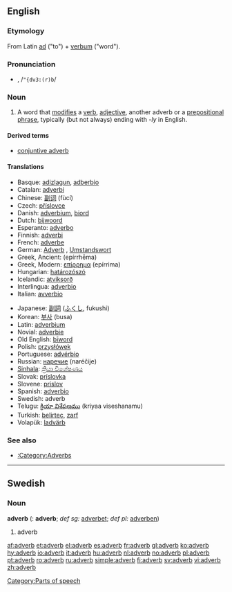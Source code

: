 {{see|Adverb}}
{{wikipedia}}
==English==

===Etymology===
From Latin [[ad]] ("to") + [[verbum]] ("word").

===Pronunciation===
*{{IPA|/ˈædvɜː(r)b/}}, /<tt>"{dv3:(r)b</tt>/

===Noun===
{{en-noun}}
#{{grammar}} A word that [[modify|modifies]] a [[verb]], [[adjective]], another adverb or a [[prepositional phrase]], typically (but not always) ending with ''-ly'' in English.

====Derived terms====
*[[conjuntive adverb]]

====Translations====
{{top}}
*Basque: [[adizlagun]], [[adberbio]]
*Catalan: [[adverbi]] {{m}}
*Chinese: [[副词]] (fùcí)
*Czech: [[příslovce]] {{n}}
*Danish: [[adverbium]], [[biord]]
*Dutch: [[bijwoord]] {{n}}
*Esperanto: [[adverbo]]
*Finnish: [[adverbi]]
*French: [[adverbe]] {{m}}
*German: [[Adverb]] {{n}}, [[Umstandswort]] {{n}}
*Greek, Ancient: {{IPAchar|[[ἐπίρρημα]]}} (epírrhēma) {{n}}
*Greek, Modern: [[επίρρημα]] (epírrima) {{n}}
*Hungarian: [[határozószó]]
*Icelandic: [[atviksorð]] {{n}}
*Interlingua: [[adverbio]]
*Italian: [[avverbio]] {{m}}
{{mid}}
*Japanese: [[副詞]] ([[ふくし]], fukushi)
*Korean: [[부사]] (busa)
*Latin: [[adverbium]] {{n}}
*Novial: [[adverbie]]
*Old English: [[biword|bīword]] {{n}}
*Polish: [[przysłówek]] {{m}}
*Portuguese: [[advérbio]] {{m}}
*Russian: [[наречие]] (naréčije) {{n}}
*[[Sinhala]]: [[ක්‍රියා විශේෂණය]] {{n}}
*Slovak: [[príslovka#Slovak|príslovka]] {{f}}
*Slovene: [[prislov]] {{m}}
*Spanish: [[adverbio]] {{m}}
*Swedish: adverb {{n}}
*Telugu: [[క్రియా విశేషణము]] (kriyaa viseshanamu)
*Turkish: [[belirteç]], [[zarf]]
*Volapük: [[ladvärb]]
{{bottom}}

===See also===
*[[:Category:Adverbs]]

----

==Swedish==

===Noun===
'''adverb''' {{n}} ({{p}}: '''adverb'''; ''def sg:'' [[adverbet]]; ''def pl:'' [[adverben]])

#adverb

[[Category:Parts of speech]]

[[af:adverb]]
[[et:adverb]]
[[el:adverb]]
[[es:adverb]]
[[fr:adverb]]
[[gl:adverb]]
[[ko:adverb]]
[[hy:adverb]]
[[io:adverb]]
[[it:adverb]]
[[hu:adverb]]
[[nl:adverb]]
[[no:adverb]]
[[pl:adverb]]
[[pt:adverb]]
[[ro:adverb]]
[[ru:adverb]]
[[simple:adverb]]
[[fi:adverb]]
[[sv:adverb]]
[[vi:adverb]]
[[zh:adverb]]